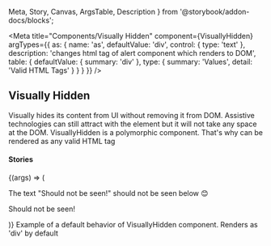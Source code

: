   Meta,
  Story,
  Canvas,
  ArgsTable,
  Description
} from '@storybook/addon-docs/blocks';

<Meta
  title="Components/Visually Hidden"
  component={VisuallyHidden}
  argTypes={{
    as: {
      name: 'as',
      defaultValue: 'div',
      control: { type: 'text' },
      description: 'changes html tag of alert component which renders to DOM',
      table: {
        defaultValue: { summary: 'div' },
        type: { summary: 'Values', detail: 'Valid HTML Tags' }
      }
    }
  }}
/>

## Visually Hidden

<p
  style={{
    color: 'white',
    padding: '10px',
    fontWeight: 'bold',
    borderRadius: '4px',
    backgroundColor: '#1B5193'
  }}
>
  Visually hides its content from UI without removing it from DOM. Assistive
  technologies can still attract with the element but it will not take any space
  at the DOM. VisuallyHidden is a polymorphic component. That's why can be
  rendered as any valid HTML tag
</p>

#### Stories

<Canvas>
  <Story name="Default">
    {(args) => (
      <p>
        <p>The text "Should not be seen!" should not be seen below 😊</p>
        <VisuallyHidden {...args}>Should not be seen!</VisuallyHidden>
      </p>
    )}
  </Story>
</Canvas>

<Description story="Default">
  Example of a default behavior of VisuallyHidden component. Renders as 'div' by
  default
</Description>

<ArgsTable story="Default" />
